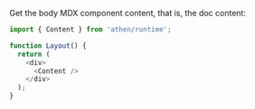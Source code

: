 Get the body MDX component content, that is, the doc content:

```ts
import { Content } from 'athen/runtime';

function Layout() {
  return (
    <div>
      <Content />
    </div>
  );
}
```
